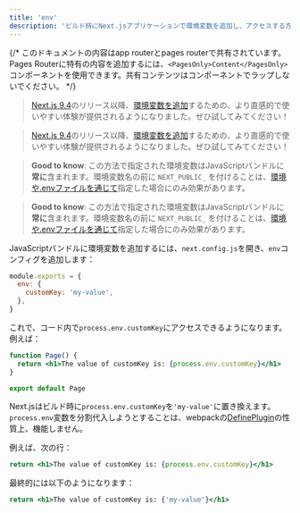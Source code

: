 ```yaml
---
title: 'env'
description: 'ビルド時にNext.jsアプリケーションで環境変数を追加し、アクセスする方法を学びましょう'
---
```


{/* このドキュメントの内容はapp routerとpages routerで共有されています。Pages Routerに特有の内容を追加するには、`<PagesOnly>Content</PagesOnly>` コンポーネントを使用できます。共有コンテンツはコンポーネントでラップしないでください。 */}

<AppOnly>

> [Next.js 9.4](https://nextjs.org/blog/next-9-4)のリリース以降、[環境変数を追加](/docs/app/building-your-application/configuring/environment-variables)するための、より直感的で使いやすい体験が提供されるようになりました。ぜひ試してみてください！

</AppOnly>

<PagesOnly>

> [Next.js 9.4](https://nextjs.org/blog/next-9-4)のリリース以降、[環境変数を追加](https://nextjs.org/docs/canary/pages/building-your-application/configuring/environment-variables)するための、より直感的で使いやすい体験が提供されるようになりました。ぜひ試してみてください！

</PagesOnly>

<AppOnly>

> **Good to know**: この方法で指定された環境変数はJavaScriptバンドルに**常に**含まれます。環境変数名の前に `NEXT_PUBLIC_` を付けることは、[環境や.envファイルを通じて](https://nextjs.org/docs/app/building-your-application/configuring/environment-variables)指定した場合にのみ効果があります。

</AppOnly>

<PagesOnly>

> **Good to know**: この方法で指定された環境変数はJavaScriptバンドルに**常に**含まれます。環境変数名の前に `NEXT_PUBLIC_` を付けることは、[環境や.envファイルを通じて](https://nextjs.org/docs/canary/pages/building-your-application/configuring/environment-variables)指定した場合にのみ効果があります。

</PagesOnly>

JavaScriptバンドルに環境変数を追加するには、`next.config.js`を開き、`env`コンフィグを追加します：

```js title="next.config.js"
module.exports = {
  env: {
    customKey: 'my-value',
  },
}
```

これで、コード内で`process.env.customKey`にアクセスできるようになります。例えば：

```jsx
function Page() {
  return <h1>The value of customKey is: {process.env.customKey}</h1>
}

export default Page
```

Next.jsはビルド時に`process.env.customKey`を`'my-value'`に置き換えます。`process.env`変数を分割代入しようとすることは、webpackの[DefinePlugin](https://webpack.js.org/plugins/define-plugin/)の性質上、機能しません。

例えば、次の行：

```jsx
return <h1>The value of customKey is: {process.env.customKey}</h1>
```

最終的には以下のようになります：

```jsx
return <h1>The value of customKey is: {'my-value'}</h1>
```
